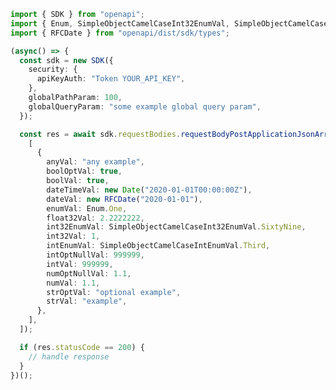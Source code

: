 ```typescript showLineNumbers copy filename="Request Body Post Application Json Array Of Array Camel Case usage example"
import { SDK } from "openapi";
import { Enum, SimpleObjectCamelCaseInt32EnumVal, SimpleObjectCamelCaseIntEnumVal } from "openapi/dist/sdk/models/shared";
import { RFCDate } from "openapi/dist/sdk/types";

(async() => {
  const sdk = new SDK({
    security: {
      apiKeyAuth: "Token YOUR_API_KEY",
    },
    globalPathParam: 100,
    globalQueryParam: "some example global query param",
  });

  const res = await sdk.requestBodies.requestBodyPostApplicationJsonArrayOfArrayCamelCase([
    [
      {
        anyVal: "any example",
        boolOptVal: true,
        boolVal: true,
        dateTimeVal: new Date("2020-01-01T00:00:00Z"),
        dateVal: new RFCDate("2020-01-01"),
        enumVal: Enum.One,
        float32Val: 2.2222222,
        int32EnumVal: SimpleObjectCamelCaseInt32EnumVal.SixtyNine,
        int32Val: 1,
        intEnumVal: SimpleObjectCamelCaseIntEnumVal.Third,
        intOptNullVal: 999999,
        intVal: 999999,
        numOptNullVal: 1.1,
        numVal: 1.1,
        strOptVal: "optional example",
        strVal: "example",
      },
    ],
  ]);

  if (res.statusCode == 200) {
    // handle response
  }
})();
```
